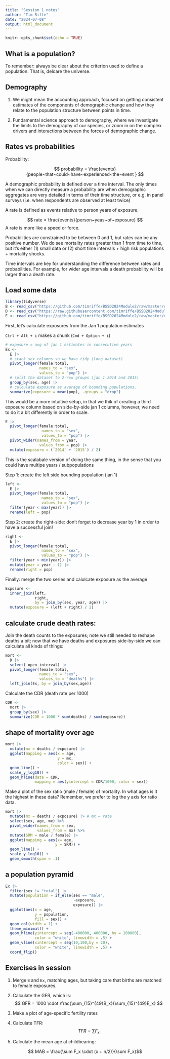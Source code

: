 ```yaml
---
title: "Session 1 notes"
author: "Tim Riffe"
date: "2024-07-08"
output: html_document
---
```


```r
knitr::opts_chunk$set(echo = TRUE)
```

## What is a population?

To remember: always be clear about the criterion used to define a population. That is, delcare the universe.

## Demography

(1) We might mean the accounting approach, focused on getting consistent estimates of the components of demographic change and how they relate to the population structure between points in time.

(2) Fundamental science approach to demography, where we investigate the limits to the demography of our species, or zoom in on the complex drivers and interactions between the forces of demographic change.

## Rates vs probabilities

Probability:

$$ probability = \frac{events}{people~that~could~have~experienced~the~event } $$

A demographic probability is defined over a time interval. The only times when we can directly measure a probability are when demographic aggregates are very detailed in terms of their time structure, or e.g. in panel surveys (i.e. when respondents are observed at least twice)

A rate is defined as events relative to person years of exposure.

$$ rate = \frac{events}{person~yeas~of~exposure} $$ 
A rate is more like a speed or force. 

Probabilities are constrained to be between 0 and 1, but rates can be any positive number. We do see mortality rates greater than 1 from time to time, but it's either (1) small data or (2) short time intervals + high risk populations + mortality shocks.

Time intervals are key for understanding the difference between rates and probabilities. For example, for wider age intervals a death probability will be larger than a death rate.

## Load some data

```r
library(tidyverse)
B <- read_csv("https://github.com/timriffe/BSSD2024Module2/raw/master/data/ES_B2014.csv")
D <- read_csv("https://raw.githubusercontent.com/timriffe/BSSD2024Module2/master/data/ES_D2014.csv")
E <- read_csv("https://github.com/timriffe/BSSD2024Module2/raw/master/data/ES_P2014.csv")
```

First, let's calculate exposures from the Jan 1 population estimates

`Ctrl + Alt + i` makes a chunk (`Cmd + Option + i`)
```r
# exposure = avg of jan 1 estimates in consecutive years
Ex <-
  E |> 
  # stack sex columns so we have tidy (long dataset)
  pivot_longer(female:total,
               names_to = "sex",
               values_to = "pop") |> 
  # split the dataset to 2-row groups (jan 1 2014 and 2015)
  group_by(sex, age) |> 
  # calculate exposure as average of bounding populations.
  summarize(exposure = mean(pop), .groups = "drop")
```

This would be a more intuitive setup, in that we thik of creating a third exposure column based on side-by-side jan 1 columns, however, we need to do it a bit differently in order to scale.

```r
E |> 
  pivot_longer(female:total,
                names_to = "sex",
                values_to = "pop") |> 
  pivot_wider(names_from = year, 
               values_from = pop) |> 
  mutate(exposure = (`2014` + `2015`) / 2)
```

This is the scalabale version of doing the same thing, in the sense that you could have multipe years / subpopulations

Step 1: create the left side bounding population (jan 1)
```r
left <- 
  E |> 
  pivot_longer(female:total,
                names_to = "sex",
                values_to = "pop") |> 
  filter(year < max(year)) |> 
  rename(left = pop)
```

Step 2: create the right-side: don't forget to decrease year by 1 in order to have a successful join!
```r
right <- 
  E |> 
  pivot_longer(female:total,
                names_to = "sex",
                values_to = "pop") |> 
  filter(year > min(year)) |> 
  mutate(year = year - 1) |> 
  rename(right = pop)
```

Finally: merge the two series and calulcate exposure as the average
```r
Exposure <- 
  inner_join(left, 
             right, 
             by = join_by(sex, year, age)) |> 
  mutate(exposure = (left + right) / 2)
```

## calculate crude death rates:

Join the death counts to the exposures; note we still needed to reshape deaths a bit; now that we have deaths and exposures side-by-side we can calculate all kinds of things:
```r
mort <-
  D |> 
  select(-open_interval) |> 
  pivot_longer(female:total,
               names_to = "sex",
               values_to = "deaths") |> 
  left_join(Ex, by = join_by(sex,age))
```

Calculate the CDR (death rate per 1000)
```r
CDR <-
  mort |> 
  group_by(sex) |> 
  summarize(CDR = 1000 * sum(deaths) / sum(exposure))
```

## shape of mortality over age

```r
mort |> 
  mutate(mx = deaths / exposure) |> 
  ggplot(mapping = aes(x = age,
                       y = mx,
                       color = sex)) +
  geom_line() +
  scale_y_log10() +
  geom_hline(data = CDR,
             mapping = aes(yintercept = CDR/1000, color = sex))
```

Make a plot of the sex ratio (male / female) of mortality. In what ages is it the highest in these data? Remember, we prefer to log the y axis for ratio data.
```r
mort |> 
  mutate(mx = deaths / exposure) |> # mx = rate
  select(sex, age, mx) %>%
  pivot_wider(names_from = sex,
              values_from = mx) %>%
  mutate(SRM = male / female) |>
  ggplot(mapping = aes(x= age,
                      y = SRM)) +
  geom_line() +
  scale_y_log10() +
  geom_smooth(span = .1)

```

## a population pyramid

```r
Ex |> 
  filter(sex != "total") |> 
  mutate(population = if_else(sex == "male", 
                              -exposure, 
                              exposure)) |>
  ggplot(aes(x = age, 
             y = population, 
             fill = sex)) +
  geom_col(width = 1) +
  theme_minimal() +
  geom_hline(yintercept = seq(-400000, 400000, by = 100000), 
             color = "white", linewidth = .5) +
  geom_vline(xintercept = seq(10,100,by = 20),
             color = "white", linewidth = .5) +
  coord_flip()
```


## Exercises in session

1. Merge `B` and `Ex`, matching ages, but taking care that births are matched to female exposures.

2. Calculate the GFR, which is:
$$ GFR = 1000 \cdot \frac{\sum_{15}^{49}B_x}{\sum_{15}^{49}E_x} $$
3. Make a plot of age-specific fertility rates

4. Calculate TFR:
$$ TFR = \sum F_x$$

5. Calculate the mean age at childbearing:

$$ MAB = \frac{\sum F_x \cdot (x + n/2)}{\sum F_x}$$










































